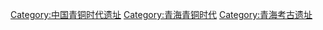 [[Category:中国青铜时代遗址|Category:中国青铜时代遗址]]
[[Category:青海青铜时代|Category:青海青铜时代]]
[[Category:青海考古遗址|Category:青海考古遗址]]